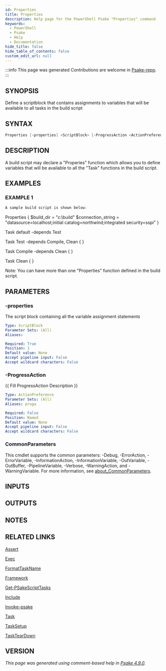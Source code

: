 ```yaml
---
id: Properties
title: Properties
description: Help page for the PowerShell Psake "Properties" command
keywords:
  - PowerShell
  - Psake
  - Help
  - Documentation
hide_title: false
hide_table_of_contents: false
custom_edit_url: null
---
```


:::info This page was generated
Contributions are welcome in [Psake-repo](https://github.com/psake/psake).
:::

## SYNOPSIS

Define a scriptblock that contains assignments to variables that will be available to all tasks in the build script

## SYNTAX

```powershell
Properties [-properties] <ScriptBlock> [-ProgressAction <ActionPreference>] [<CommonParameters>]
```

## DESCRIPTION

A build script may declare a "Properies" function which allows you to define variables that will be available to all the "Task" functions in the build script.

## EXAMPLES

### EXAMPLE 1

```powershell
A sample build script is shown below:
```

Properties \{
    $build_dir = "c:\build"
    $connection_string = "datasource=localhost;initial catalog=northwind;integrated security=sspi"
\}

Task default -depends Test

Task Test -depends Compile, Clean \{
\}

Task Compile -depends Clean \{
\}

Task Clean \{
\}

Note: You can have more than one "Properties" function defined in the build script.

## PARAMETERS

### -properties

The script block containing all the variable assignment statements

```yaml
Type: ScriptBlock
Parameter Sets: (All)
Aliases:

Required: True
Position: 1
Default value: None
Accept pipeline input: False
Accept wildcard characters: False
```

### -ProgressAction

\{\{ Fill ProgressAction Description \}\}

```yaml
Type: ActionPreference
Parameter Sets: (All)
Aliases: proga

Required: False
Position: Named
Default value: None
Accept pipeline input: False
Accept wildcard characters: False
```

### CommonParameters

This cmdlet supports the common parameters: -Debug, -ErrorAction, -ErrorVariable, -InformationAction, -InformationVariable, -OutVariable, -OutBuffer, -PipelineVariable, -Verbose, -WarningAction, and -WarningVariable. For more information, see [about_CommonParameters](http://go.microsoft.com/fwlink/?LinkID=113216).

## INPUTS

## OUTPUTS

## NOTES

## RELATED LINKS

[Assert](Assert.mdx)

[Exec](Exec.mdx)

[FormatTaskName](FormatTaskName.mdx)

[Framework](Framework.mdx)

[Get-PSakeScriptTasks](Get-PSakeScriptTasks.mdx)

[Include](Include.mdx)

[Invoke-psake](Invoke-psake.mdx)

[Task](Task.mdx)

[TaskSetup](TaskSetup.mdx)

[TaskTearDown](TaskTearDown.mdx)

## VERSION

*This page was generated using comment-based help in [Psake 4.9.0](https://github.com/psake/psake).*
